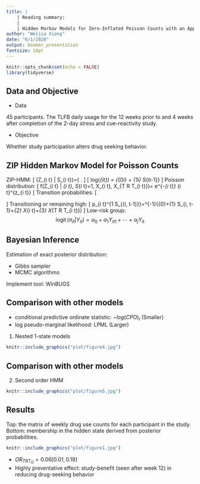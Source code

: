 ```yaml
---
title: |
    | Reading summary: 
    |
    | Hidden Markov Models for Zero-Inflated Poisson Counts with an Application to Substance Use
author: "Weijia Xiong"
date: "6/1/2020"
output: beamer_presentation
fontsize: 10pt
---
```


```r
knitr::opts_chunk$set(echo = FALSE)
library(tidyverse)
```

## Data and Objective

- Data

45 participants. The TLFB daily usage for the 12 weeks prior to and 4 weeks after completion of the 2-day stress and cue-reactivity study.

- Objective

Whether study participation alters drug seeking behavior. 

## ZIP Hidden Markov Model for Poisson Counts
\small
ZIP-HMM:
\[
\left(Z_{i t} | S_{i t}\right)=\left\{\begin{array}{cc}
0 & \text { w.p. } \pi_{i t} \\
\text { Poisson }\left(\theta_{i t}\right) & \text { w.p.1 }-\pi_{i t}
\end{array}\right.
\]
\[
log(\theta_{it}) = {\lambda_{0i} + \lambda_{1i} S_{it-1}}
\]
Poisson distribution: 
\[
f\left(Z_{i t} | \theta_{i t}, S_{i t}=1, X_{i t}, X_{T R T_{i t}}\right)=\frac{1}{z_{i t} !} e^{-\theta_{i t}} \theta_{i t}^{z_{i t}}
\]
Transition probabilities: 
\[
\begin{array}{l}
p_{i t}^{00}=P\left(S_{i t}=0 | S_{i, t-1}=0, X_{i t}, X_{T R T_{i t}}\right) \\
p_{i t}^{10}=P\left(S_{i t}=1 | S_{i, t-1}=0, X_{i t}, X_{T R T_{i t}}\right) \\
p_{i t}^{01}=P\left(S_{i t}=0 | S_{i, t-1}=1, X_{i t}, X_{T R T_{i t}}\right) \\
p_{i t}^{11}=P\left(S_{i t}=1 | S_{i, t-1}=1, X_{i t}, X_{T R T_{i t}}\right)
\end{array}
\]
Transitioning or remaining high:
\[
p_{i t}^{1 S_{(i, t-1)}}=\log \mathrm{it}^{-1}\left(\beta_{0}+\beta_{1} S_{i, t-1}+\beta_{2} X_{i t}+\beta_{3} X_{T R T_{i t}}\right)
\]
Low-risk group: 
$$
\operatorname{logit}\left(\pi_{i t} | Y_{i t}\right)=\alpha_{0}+\alpha_{1} Y_{i t 1}+\cdots+\alpha_{j} Y_{i t}
$$

##  Bayesian Inference

Estimation of exact posterior distribution:

- Gibbs sampler 
- MCMC algorithms

Implement tool: WinBUGS

## Comparison with other models

- conditional predictive ordinate statistic: $-log(CPO)_i$ (Smaller)
- log pseudo-marginal likelihood: LPML (Larger)

1. Nested 1-state models
```r
knitr::include_graphics("plot/figure4.jpg")
```

## Comparison with other models

2. Second order HMM

```r
knitr::include_graphics("plot/figure5.jpg")
```

## Results

\small

Top: the matrix of weekly drug use counts for each participant in the study.
Bottom: membership in the hidden state derived from posterior probabilities.

```r
knitr::include_graphics("plot/figure1.jpg")
```

- $OR_{TRT_{O}} = 0.06 [0.01,0.19]$
- Highly preventative effect: study-benefit (seen after week 12) in reducing drug-seeking behavior


